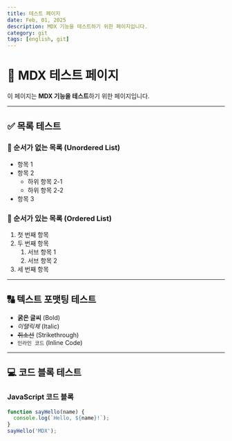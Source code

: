 ```yaml
---
title: 테스트 페이지
date: Feb, 01, 2025
description: MDX 기능을 테스트하기 위한 페이지입니다.
category: git
tags: [english, git]
---
```


# 📝 MDX 테스트 페이지

이 페이지는 **MDX 기능을 테스트**하기 위한 페이지입니다.

---

## ✅ 목록 테스트

### 🔹 순서가 없는 목록 (Unordered List)

- 항목 1
- 항목 2
  - 하위 항목 2-1
  - 하위 항목 2-2
- 항목 3

### 🔢 순서가 있는 목록 (Ordered List)

1. 첫 번째 항목
2. 두 번째 항목
   1. 서브 항목 1
   2. 서브 항목 2
3. 세 번째 항목

---

## 🔠 텍스트 포맷팅 테스트

- **굵은 글씨** (Bold)
- _이탤릭체_ (Italic)
- ~~취소선~~ (Strikethrough)
- `인라인 코드` (Inline Code)

---

## 💻 코드 블록 테스트

### JavaScript 코드 블록

```js
function sayHello(name) {
  console.log(`Hello, ${name}!`);
}
sayHello('MDX');
```
